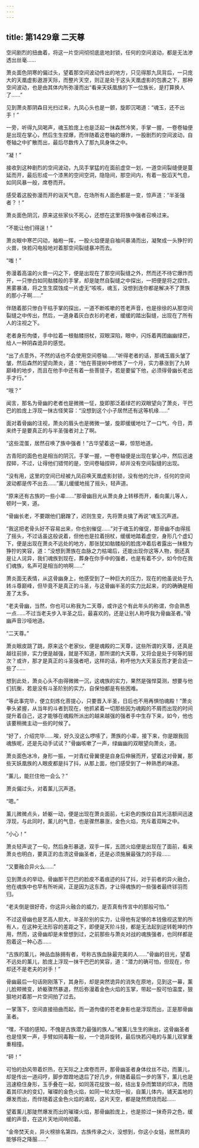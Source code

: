 ```yaml
---
---
---
```

title: 第1429章 二天尊
---



空间剧烈的扭曲着，将这一片空间彻彻底底地封锁，任何的空间波动，都是无法渗透出丝毫……

萧炎面色阴寒的偏过头，望着那空间波动传出的地方，只见得那九凤背后，一只庞大的天凰虚影遨游天际，而整片天空，则正是处于这头天凰虚影的包裹之下，那种空间波动，也是由其体内所弥漫而出“看来天妖凰族的下一位族长，是打算换人了……”

见到萧炎那阴森目光扫过来，九凤心头也是一颤，旋即沉喝道：“魂玉，还不出手！”

一旁，听得九凤喝声，魂玉脸庞上也是泛起一抹森然冷笑，手掌一握，一卷卷轴便是出现在掌心，然后生生捏爆，而伴随着这卷轴的爆炸，一股剧烈的空间波动，自卷轴之中扩散而出，最后尽数传入了那九凤身体之中。

“凝！”

接收到这种剧烈的空间波动，九凤手掌猛的在面前虚空一划，一道空间裂缝便是蔓延而开，最后形成一个漆黑的空间空洞，隐隐间，那空间内，有着一股滔天气息，如同风暴一般，席卷而开。

感受着这股弥漫而开的诣天气息，在场所有人面色都是一变，惊声道：“半圣强者？！”

萧炎面色阴沉，原来这些家伙不死心，还想在这里将族中强者召唤过来。

“不能让他们得逞！”

萧炎眼中寒芒闪动，袖袍一挥，一股火焰便是自袖间暴涌而出，凝聚成一头狰狞的火兽，快若闪电般地对着那空间裂缝暴冲而去。

“嗤！”

弥漫着高温的火兽一闪之下，便是出现在了那空间裂缝之外，然而还不待它爆炸而开，一只惨白如同骷髅般的手掌，却是陡然自裂缝之中探出，一把便是将之捏住，黑雾暴涌，将之生生腐蚀成一片虚无“咳咳，魂玉，没想到连你都是解决不了萧族的那小子啊……”

伴随着那只惨白干枯手掌的探出，一道不断咳嗽的苍老声音，也是徐徐的从那空间裂缝之中传出，然后，一道身着灰白衣衫的老者，缓缓的踏出裂缝，出现在了所有人的注视之下。

老者身形佝偻，手中拉着一根骷髅拐杖，双眼深陷，眼中，闪烁着两团幽幽绿芒，给人一种阴森诡异的感觉。

“出了点意外，不然的话也不会使用空间卷轴……”听得老者的话，那魂玉眉头皱了皱，然后森然的望向萧炎，道：“他在菩提树中修炼了一个月，实力暴涨到了九转巅峰的地步，而且在他手中还有着一些菩提子，若是要留下他，必须得骨幽长老出手才行。”

“哦？”

闻言，那名为骨幽的老者也是微微一怔，旋即那泛着绿芒的双眼望向了萧炎，干巴巴的脸庞上浮现一抹古怪笑容：“没想到这个小子居然还有这等机缘……”

面对着骨幽的注视，萧炎的眉头也是微微一皱，旋即缓缓地吐了一口气，今日，弄来终于是要真正的与半圣强者对上了啊。

“这些混蛋，居然召唤了族中强者！”古华望着这一幕，惊怒地道。

古青阳的面色也是相当的阴沉，手掌一握，一卷卷轴便是出现在掌心中，然后迅速捏碎，不过，让得他们错愕的是，空间卷轴捏碎，却并没有空间裂缝的出现。

“没有用，这里的空间已经被九凤召唤天凰虚影封锁，没有他的允许，任何的空间波动都是传不出去……”薰儿缓缓地摇了摇头，轻声道。

“原来还有古族的一些小辈……”那骨幽目光从萧炎身上转移而开，看向薰儿等人，顿时一笑，道。

“骨幽长老，不要跟他们磨蹭了，迟则生变，先将萧炎擒了再说”魂玉沉声道。

“我这把老骨头好不容易出来，你也别催促……”对于魂玉的催促，那骨幽不由得摇了摇头，不过话虽这般说着，但他也是拉着拐杖，缓缓地踏着虚空，身形几个虚幻下，便是出现在萧炎不远处的地方，那张犹如骷髅般的脸庞冲着后者露出一抹极为狰狞的笑容，道：“没想到萧族在血脉之力枯竭后，还能出现你这等人物，倒还真是让人诧异，我们魂族到现在，葬身在你手中的强者，也是有着不少，如今你在我们魂族，名声可是相当的响啊……”

萧炎面无表情，从这骨幽身上，他感受到了一种巨大的压力，现在的他虽说处于九转斗尊巅峰，但毕竟不是真正的斗圣，与这骨幽半圣的实力比起来，的的确确是相差了太多。

“老夫骨幽，当然，你也可以称我为二天尊，或许这个有此年头的称谓，你会熟悉一点……不过当老夫步入半圣之后，最喜欢的，还是让别人称呼我为骨幽圣者。”骨幽声音沙哑地道。

“二天尊。”

萧炎眼皮跳了跳，原来这个老家伙，便是魂殿的二天尊，这些所谓的天尊，还真是越往前排，实力便是越强，就是不知道，那所谓的大天尊，又将会是处于何等的层次？或许，那才是真正的斗圣强者吧，这样的话，称呼他为大天圣反而才更合适一些了……

想到此处，萧炎心头不由得微微一沉，这魂族的实力，果然是强悍莫测，想要与他们抗衡，若是没有斗圣阶别的实力，自保怕都是有些困难。

“等此事完毕，便立刻炼化菩提心，只要晋入半圣，日后也不用再惧怕魂殿！”萧炎拳头紧握，从当年的斗者到现在，他抓紧着一切那些因为魂殿的不屑而出现的时间提升着自己，这才能够在魂殿所派出的越来越强的强者手中生存下来，如今，他也该要稍微主动一些的时候了。

“好了，介绍完毕……唉，好久没这么啰嗦了，萧族的小辈，接下来，你是跟我回魂族呢，还是先动手试试？”骨幽咳嗽了一声，绿幽幽的双眼望向萧炎，道。

萧炎面色冰冷，身形一振，一对青红骨翼便是自身后伸展而开，望着这对骨翼，那些天妖凰族的人眼皮都是抖了抖，从那上面，他们感受到了一种熟悉的味道。

“薰儿，能拦住他一会么？”

萧炎偏过头，对着薰儿沉声道。

“嗯。”

薰儿微微点头，娇躯一动，便是出现在萧炎面前，七彩色的族纹自其光洁额间迅速浮现，与此同时，薰儿的气息，也是骤然暴涨，金色火焰，充斥着双眸之中。

“小心！”

萧炎轻声说了一句，然后身形暴退，双手一挥，五团火焰便是出现在了面前，看来萧炎也明白，要真正的击溃这骨幽圣者，还是必须施展最强力的手段……

“又要融合异火么……”

见到萧炎的举动，骨幽那干巴巴的脸皮不着痕迹的抖了抖，对于前者的异火融合，他在魂族中也早有所听闻，正是因为这东西，才让得魂族的一些强者最终铩羽而归。

“老夫倒是很好奇，你这异火融合的威力，是否真有传言中的那般可怕。”

不过这骨幽也是艺高人胆大，半圣阶别的实力，让得他有足够的本钱傲视这里的所有人，在这种无法形容的差距之下，即便是天阶斗技，都是无法起到逆转乾坤的作用，然而，这骨幽却是未曾想到过，之前那些与萧炎对战的魂族强者，也同样都是抱着这一种心态……

“古族的薰儿，神品血脉拥有者，号称古族血脉最完美的人……”骨幽的目光，望着不远处的薰儿，脸庞上浮现一抹干巴巴的笑容，道：“潜力的确可怕，但现在，你却还不是老夫的对手！”

骨幽最后一句话刚刚落下，其身形，却是突然诡异的消失在原地，见到这一幕，薰儿脸颊微变，娇躯骤然暴退，然后弥漫着金色火焰的玉掌，带起一股可怕温度，狠狠地对着那一片空间拍了过去。

一掌落下，空间直接扭曲而起，而一道佝偻的苍老身影也是浮现而出，正是那骨幽圣者。

“嘿，不错的感知，不傀是古族潜力最强的族人。”被薰儿生生的揪出，这骨幽圣者也是怪笑一声，手臂如同毒鞍一般，一个诡异旋转，最后快若闪电的与薰儿双掌重重相撞。

“砰！”

可怕的劲风带着炽热，在天际之上席卷而开，那骨幽圣者身体纹丝不动，而薰儿，却是传出一道闷哼，脚步蹬蹬地退后了好几步，伴随着最后一步的落下，薰儿也是迅速稳住身形，玉手叠在一起，如同莲花绽放一般，结出复杂而繁琐的印决，而随着其印决的变幻，璀璨的金色火焰，如同一轮太阳一般，自薰儿体内，铺天盖地的爆发而出，而伴随着这金色火焰的涌现，这片天空，都是陡然燃烧而起……

望着薰儿那陡然爆发而出的璀璨火焰，那骨幽脸庞上，也是掠过一抹奇异之色，缓缓的声音，在这片天地间响彻着。

“金帝焚天炎，异火榜排名第四，古族传承之火，没想到，你这小女娃，居然真的能够将之降服……”